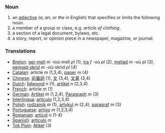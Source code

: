 ===Noun===

# an [[adjective]] (''a'', ''an'', or ''the'' in English) that specifies or limits the following noun.
# a member of a group or class, e.g. ''article of clothing''.
# a section of a legal document, bylaws, etc.
# a story, report, or opinion piece in a newspaper, magazine, or journal.

===Translations===
*[[Breton]]: [[ger-mell]] ''m'' -ioù-mell ''pl'' (1), [[tra]] ''f'' -où ''pl'' (2), [[mellad]] ''m'' -où ''pl'' (3), [[pennad-skrid]] ''m'' -où-skrid ''pl'' (4)
*[[Catalan]]: article ''m'' (1,3,4), [[paper]] ''m'' (4)
*[[Chinese]]: [[前置詞]] (1), [[文]] (3,4), [[文章]] (3,4)
*[[Dutch]]: [[lidwoord]] ''n'' (1), [[artikel]] ''n'' (2,3,4)
*[[French]]: article ''m'' (1)
*[[German]]: [[Artikel]] ''m'' (1,2,4), [[Paragraph]] ''m'' (3)
*[[Interlingua]]: [[articulo]] (1,2,3,4)
*[[Polish]]: [[rodzajnik]] ''m'' (1), [[artykul]] ''m'' (2,4), [[paragraf]] ''m'' (3)
*[[Portuguese]]: [[artigo]] ''m'' (1,2,3,4)
*[[Romanian]]: [[articol]] ''n'' (1-4)
*[[Spanish]]: [[artículo]] ''m''
*[[Tok Pisin]]: [[Atikel]] (3)